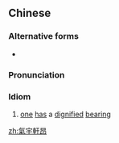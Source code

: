 {{also|气宇轩昂}}
==Chinese==
{{zh-forms|s=气宇轩昂|type=22}}

===Alternative forms===
* {{zh-l|器宇軒昂}}

===Pronunciation===
{{zh-pron
|m=qìyǔ xuān'áng
|c=hei3 jyu5 hin1 ngong4
|cat=id
}}

===Idiom===
{{zh-idiom}}

# [[one]] [[has]] a [[dignified]] [[bearing]]

[[zh:氣宇軒昂]]